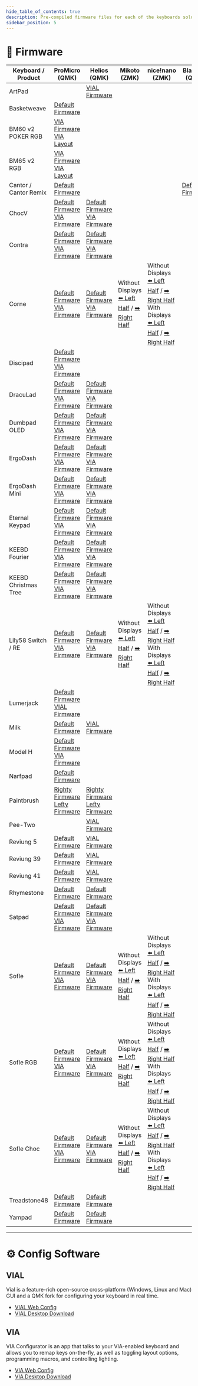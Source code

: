```yaml
---
hide_table_of_contents: true
description: Pre-compiled firmware files for each of the keyboards sold at KEEBD.
sidebar_position: 5
---
```


# 📝 Firmware

| Keyboard / Product    | ProMicro (QMK)                                                                                                                                                                                                                 | Helios (QMK)                                                                                                                                                                                                                                 | Mikoto (ZMK)                                                                                                                                                                                                                                                | nice!nano (ZMK)                                                                                                                                                                                                                                                                                                                                                                                                                                                                                                                                                                             | Blackpill (QMK)                                                                              |
|-----------------------|--------------------------------------------------------------------------------------------------------------------------------------------------------------------------------------------------------------------------------|----------------------------------------------------------------------------------------------------------------------------------------------------------------------------------------------------------------------------------------------|-------------------------------------------------------------------------------------------------------------------------------------------------------------------------------------------------------------------------------------------------------------|---------------------------------------------------------------------------------------------------------------------------------------------------------------------------------------------------------------------------------------------------------------------------------------------------------------------------------------------------------------------------------------------------------------------------------------------------------------------------------------------------------------------------------------------------------------------------------------------|----------------------------------------------------------------------------------------------|
| ArtPad                |                                                                                                                                                                                                                                | [VIAL Firmware](https://github.com/keebd/qmk-firmware/raw/main/artpad/artpad_vial_helios.uf2)                                                                                                                                                |                                                                                                                                                                                                                                                             |                                                                                                                                                                                                                                                                                                                                                                                                                                                                                                                                                                                             |                                                                                              |
| Basketweave           | [Default Firmware](https://github.com/keebd/qmk-firmware/raw/main/basketweave/basketweave_default.hex)                                                                                                                         |                                                                                                                                                                                                                                              |                                                                                                                                                                                                                                                             |                                                                                                                                                                                                                                                                                                                                                                                                                                                                                                                                                                                             |                                                                                              |
| BM60 v2 POKER RGB     | [VIA Firmware](./bm60v2_poker_via.hex)<br />[VIA Layout](./bm60v2_poker_via.json)                                                                                                                                              |                                                                                                                                                                                                                                              |                                                                                                                                                                                                                                                             |                                                                                                                                                                                                                                                                                                                                                                                                                                                                                                                                                                                             |                                                                                              |
| BM65 v2 RGB           | [VIA Firmware](./bm65v2_via.hex)<br />[VIA Layout](./bm65v2_via.json)                                                                                                                                                          |                                                                                                                                                                                                                                              |                                                                                                                                                                                                                                                             |                                                                                                                                                                                                                                                                                                                                                                                                                                                                                                                                                                                             |                                                                                              |
| Cantor / Cantor Remix | [Default Firmware](https://github.com/keebd/qmk-firmware/raw/main/cantor/cantor_default.hex)                                                                                                                                   |                                                                                                                                                                                                                                              |                                                                                                                                                                                                                                                             |                                                                                                                                                                                                                                                                                                                                                                                                                                                                                                                                                                                             | [Default Firmware](https://github.com/keebd/qmk-firmware/raw/main/cantor/cantor_default.bin) |
| ChocV                 | [Default Firmware](https://github.com/keebd/qmk-firmware/raw/main/chocv/chocv_default.hex)<br />[VIA Firmware](https://github.com/keebd/qmk-firmware/raw/main/chocv/chocv_via.hex)                                             | [Default Firmware](https://github.com/keebd/qmk-firmware/raw/main/chocv/chocv_default_helios.uf2)<br />[VIA Firmware](https://github.com/keebd/qmk-firmware/raw/main/chocv/chocv_via_helios.uf2)                                             |                                                                                                                                                                                                                                                             |                                                                                                                                                                                                                                                                                                                                                                                                                                                                                                                                                                                             |                                                                                              |
| Contra                | [Default Firmware](https://github.com/keebd/qmk-firmware/raw/main/contra/contra_default.hex)<br />[VIA Firmware](https://github.com/keebd/qmk-firmware/raw/main/contra/contra_via.hex)                                         | [Default Firmware](https://github.com/keebd/qmk-firmware/raw/main/contra/contra_default_helios.uf2)<br />[VIA Firmware](https://github.com/keebd/qmk-firmware/raw/main/contra/contra_via_helios.uf2)                                         |                                                                                                                                                                                                                                                             |                                                                                                                                                                                                                                                                                                                                                                                                                                                                                                                                                                                             |                                                                                              |
| Corne                 | [Default Firmware](https://github.com/keebd/qmk-firmware/raw/main/corne/crkbd_rev1_default.hex)<br />[VIA Firmware](https://github.com/keebd/qmk-firmware/raw/main/corne/crkbd_rev1_via.hex)                                   | [Default Firmware](https://github.com/keebd/qmk-firmware/raw/main/corne/crkbd_rev1_default_helios.uf2)<br />[VIA Firmware](https://github.com/keebd/qmk-firmware/raw/main/corne/crkbd_rev1_via_helios.uf2)                                   | Without Displays<br />[⬅️ Left Half](https://github.com/keebd/zmk-firmware/raw/refs/heads/main/corne/corne_left-mikoto@7.1-zmk.uf2) / [➡️ Right Half](https://github.com/keebd/zmk-firmware/raw/refs/heads/main/corne/corne_right-mikoto@7.1-zmk.uf2)      | Without Displays<br />[⬅️ Left Half](https://github.com/keebd/zmk-firmware/raw/refs/heads/main/corne/corne_left-nice_nano_v2-zmk.uf2) / [➡️ Right Half](https://github.com/keebd/zmk-firmware/raw/refs/heads/main/corne/corne_right-nice_nano_v2-zmk.uf2)<br />With Displays<br />[⬅️ Left Half](https://github.com/keebd/zmk-firmware/raw/refs/heads/main/corne/corne_left%20nice_view_adapter%20nice_view-nice_nano_v2-zmk.uf2) / [➡️ Right Half](https://github.com/keebd/zmk-firmware/raw/refs/heads/main/corne/corne_right%20nice_view_adapter%20nice_view-nice_nano_v2-zmk.uf2)     |                                                                                              |
| Discipad              | [Default Firmware](https://github.com/keebd/qmk-firmware/raw/main/discipad/coseyfannitutti_discipad_default.hex)<br />[VIA Firmware](https://github.com/keebd/qmk-firmware/raw/main/discipad/coseyfannitutti_discipad_via.hex) |                                                                                                                                                                                                                                              |                                                                                                                                                                                                                                                             |                                                                                                                                                                                                                                                                                                                                                                                                                                                                                                                                                                                             |                                                                                              |
| DracuLad              | [Default Firmware](https://github.com/keebd/qmk-firmware/raw/main/draculad/draculad_default.hex)<br />[VIA Firmware](https://github.com/keebd/qmk-firmware/raw/main/draculad/draculad_via.hex)                                 | [Default Firmware](https://github.com/keebd/qmk-firmware/raw/main/draculad/draculad_default_helios.uf2)<br />[VIA Firmware](https://github.com/keebd/qmk-firmware/raw/main/draculad/draculad_via_helios.uf2)                                 |                                                                                                                                                                                                                                                             |                                                                                                                                                                                                                                                                                                                                                                                                                                                                                                                                                                                             |                                                                                              |
| Dumbpad OLED          | [Default Firmware](https://github.com/keebd/qmk-firmware/raw/main/dumbpad_oled/dumbpad_v1x_oled_default.hex)<br />[VIA Firmware](https://github.com/keebd/qmk-firmware/raw/main/dumbpad_oled/dumbpad_v1x_oled_via.hex)         | [Default Firmware](https://github.com/keebd/qmk-firmware/raw/main/dumbpad_oled/dumbpad_v1x_oled_default_helios.uf2)<br />[VIA Firmware](https://github.com/keebd/qmk-firmware/raw/main/dumbpad_oled/dumbpad_v1x_oled_via_helios.uf2)         |                                                                                                                                                                                                                                                             |                                                                                                                                                                                                                                                                                                                                                                                                                                                                                                                                                                                             |                                                                                              |
| ErgoDash              | [Default Firmware](https://github.com/keebd/qmk-firmware/raw/main/ergodash/omkbd_ergodash_rev1_default.hex)<br />[VIA Firmware](https://github.com/keebd/qmk-firmware/raw/main/ergodash/omkbd_ergodash_rev1_via.hex)           | [Default Firmware](https://github.com/keebd/qmk-firmware/raw/main/ergodash/omkbd_ergodash_rev1_default_helios.uf2)<br />[VIA Firmware](https://github.com/keebd/qmk-firmware/raw/main/ergodash/omkbd_ergodash_rev1_via_helios.uf2)           |                                                                                                                                                                                                                                                             |                                                                                                                                                                                                                                                                                                                                                                                                                                                                                                                                                                                             |                                                                                              |
| ErgoDash Mini         | [Default Firmware](https://github.com/keebd/qmk-firmware/raw/main/ergodash_mini/omkbd_ergodash_mini_default.hex)<br />[VIA Firmware](https://github.com/keebd/qmk-firmware/raw/main/ergodash_mini/omkbd_ergodash_mini_via.hex) | [Default Firmware](https://github.com/keebd/qmk-firmware/raw/main/ergodash_mini/omkbd_ergodash_mini_default_helios.uf2)<br />[VIA Firmware](https://github.com/keebd/qmk-firmware/raw/main/ergodash_mini/omkbd_ergodash_mini_via_helios.uf2) |                                                                                                                                                                                                                                                             |                                                                                                                                                                                                                                                                                                                                                                                                                                                                                                                                                                                             |                                                                                              |
| Eternal Keypad        | [Default Firmware](https://github.com/keebd/qmk-firmware/raw/main/eternal_keypad/eternal_keypad_default.hex)<br />[VIA Firmware](https://github.com/keebd/qmk-firmware/raw/main/eternal_keypad/eternal_keypad_via.hex)         | [Default Firmware](https://github.com/keebd/qmk-firmware/raw/main/eternal_keypad/eternal_keypad_default_helios.uf2)<br />[VIA Firmware](https://github.com/keebd/qmk-firmware/raw/main/eternal_keypad/eternal_keypad_via_helios.uf2)         |                                                                                                                                                                                                                                                             |                                                                                                                                                                                                                                                                                                                                                                                                                                                                                                                                                                                             |                                                                                              |
| KEEBD Fourier         | [Default Firmware](https://github.com/keebd/qmk-firmware/raw/main/keebd_fourier/keebd_fourier_default.hex)<br />[VIA Firmware](https://github.com/keebd/qmk-firmware/raw/main/keebd_fourier/keebd_fourier_via.hex)             | [Default Firmware](https://github.com/keebd/qmk-firmware/raw/main/keebd_fourier/keebd_fourier_default_helios.uf2)<br />[VIA Firmware](https://github.com/keebd/qmk-firmware/raw/main/keebd_fourier/keebd_fourier_via_helios.uf2)             |                                                                                                                                                                                                                                                             |                                                                                                                                                                                                                                                                                                                                                                                                                                                                                                                                                                                             |                                                                                              |
| KEEBD Christmas Tree  | [Default Firmware](https://github.com/keebd/qmk-firmware/raw/main/keebd_tree/keebd_tree_default.hex)<br />[VIA Firmware](https://github.com/keebd/qmk-firmware/raw/main/keebd_tree/keebd_tree_via.hex)                         | [Default Firmware](https://github.com/keebd/qmk-firmware/raw/main/keebd_tree/keebd_tree_default_helios.uf2)<br />[VIA Firmware](https://github.com/keebd/qmk-firmware/raw/main/keebd_tree/keebd_tree_via_helios.uf2)                         |                                                                                                                                                                                                                                                             |                                                                                                                                                                                                                                                                                                                                                                                                                                                                                                                                                                                             |                                                                                              |
| Lily58 Switch / RE    | [Default Firmware](https://github.com/keebd/qmk-firmware/raw/main/lily58/lily58_rev1_default.hex)<br />[VIA Firmware](https://github.com/keebd/qmk-firmware/raw/main/lily58/lily58_rev1_via.hex)                               | [Default Firmware](https://github.com/keebd/qmk-firmware/raw/main/lily58/lily58_rev1_default_helios.uf2)<br />[VIA Firmware](https://github.com/keebd/qmk-firmware/raw/main/lily58/lily58_rev1_via_helios.uf2)                               | Without Displays<br />[⬅️ Left Half](https://github.com/keebd/zmk-firmware/raw/refs/heads/main/corne/lily58_left-mikoto@7.1-zmk.uf2) / [➡️ Right Half](https://github.com/keebd/zmk-firmware/raw/refs/heads/main/corne/lily58_right-mikoto@7.1-zmk.uf2)    | Without Displays<br />[⬅️ Left Half](https://github.com/keebd/zmk-firmware/raw/refs/heads/main/corne/lily58_left-nice_nano_v2-zmk.uf2) / [➡️ Right Half](https://github.com/keebd/zmk-firmware/raw/refs/heads/main/corne/lily58_right-nice_nano_v2-zmk.uf2)<br />With Displays<br />[⬅️ Left Half](https://github.com/keebd/zmk-firmware/raw/refs/heads/main/corne/lily58_left%20nice_view_adapter%20nice_view-nice_nano_v2-zmk.uf2) / [➡️ Right Half](https://github.com/keebd/zmk-firmware/raw/refs/heads/main/corne/lily58_right%20nice_view_adapter%20nice_view-nice_nano_v2-zmk.uf2) |                                                                                              |
| Lumerjack             | [Default Firmware](https://github.com/keebd/qmk-firmware/raw/main/lumberjack/peej_lumberjack_default.hex)<br />[VIAL Firmware](https://github.com/keebd/qmk-firmware/raw/main/lumberjack/peej_lumberjack_vial.hex)             |                                                                                                                                                                                                                                              |                                                                                                                                                                                                                                                             |                                                                                                                                                                                                                                                                                                                                                                                                                                                                                                                                                                                             |                                                                                              |
| Milk                  | [Default Firmware](https://github.com/keebd/qmk-firmware/raw/main/milk/spaceman_2_milk_default.hex)                                                                                                                            | [VIAL Firmware](https://github.com/keebd/qmk-firmware/raw/main/milk/spaceman_2_milk_vial_helios.uf2)                                                                                                                                         |                                                                                                                                                                                                                                                             |                                                                                                                                                                                                                                                                                                                                                                                                                                                                                                                                                                                             |                                                                                              |
| Model H               | [Default Firmware](https://github.com/keebd/qmk-firmware/raw/main/modelh/ibm_model_m_modelh_default.hex)<br />[VIA Firmware](https://github.com/keebd/qmk-firmware/raw/main/modelh/ibm_model_m_modelh_via.hex)                 |                                                                                                                                                                                                                                              |                                                                                                                                                                                                                                                             |                                                                                                                                                                                                                                                                                                                                                                                                                                                                                                                                                                                             |                                                                                              |
| Narfpad               | [Default Firmware](https://github.com/keebd/qmk-firmware/raw/main/narfpad/narfpad_default.uf2)                                                                                                                                 |                                                                                                                                                                                                                                              |                                                                                                                                                                                                                                                             |                                                                                                                                                                                                                                                                                                                                                                                                                                                                                                                                                                                             |                                                                                              |
| Paintbrush            | [Righty Firmware](./ardux_thepaintbrush_right.hex)<br />[Lefty Firmware](./ardux_thepaintbrush_left.hex)                                                                                                                       | [Righty Firmware](./ardux_thepaintbrush_right_promicro_rp2040.uf2)<br />[Lefty Firmware](./ardux_thepaintbrush_left_promicro_rp2040.uf2)                                                                                                     |                                                                                                                                                                                                                                                             |                                                                                                                                                                                                                                                                                                                                                                                                                                                                                                                                                                                             |                                                                                              |
| Pee-Two               |                                                                                                                                                                                                                                | [VIAL Firmware](https://github.com/keebd/qmk-firmware/raw/main/pee_two/pee_two_vial_helios.uf2)                                                                                                                                              |                                                                                                                                                                                                                                                             |                                                                                                                                                                                                                                                                                                                                                                                                                                                                                                                                                                                             |                                                                                              |
| Reviung 5             | [Default Firmware](https://github.com/keebd/qmk-firmware/raw/main/reviung5/reviung_reviung5_default.hex)                                                                                                                       | [VIAL Firmware](https://github.com/keebd/qmk-firmware/raw/main/reviung5/reviung_reviung5_vial_helios.uf2)                                                                                                                                    |                                                                                                                                                                                                                                                             |                                                                                                                                                                                                                                                                                                                                                                                                                                                                                                                                                                                             |                                                                                              |
| Reviung 39            | [Default Firmware](https://github.com/keebd/qmk-firmware/raw/main/reviung39/reviung_reviung39_default.hex)                                                                                                                     | [VIAL Firmware](https://github.com/keebd/qmk-firmware/raw/main/reviung39/reviung_reviung39_vial_helios.uf2)                                                                                                                                  |                                                                                                                                                                                                                                                             |                                                                                                                                                                                                                                                                                                                                                                                                                                                                                                                                                                                             |                                                                                              |
| Reviung 41            | [Default Firmware](https://github.com/keebd/qmk-firmware/raw/main/reviung41/reviung_reviung41_default.hex)                                                                                                                     | [VIAL Firmware](https://github.com/keebd/qmk-firmware/raw/main/reviung41/reviung_reviung41_vial_helios.uf2)                                                                                                                                  |                                                                                                                                                                                                                                                             |                                                                                                                                                                                                                                                                                                                                                                                                                                                                                                                                                                                             |                                                                                              |
| Rhymestone            | [Default Firmware](https://github.com/keebd/qmk-firmware/raw/main/rhymestone/marksard_rhymestone_rev1_default.hex)                                                                                                             | [Default Firmware](https://github.com/keebd/qmk-firmware/raw/main/rhymestone/marksard_rhymestone_rev1_default_helios.uf2)                                                                                                                    |                                                                                                                                                                                                                                                             |                                                                                                                                                                                                                                                                                                                                                                                                                                                                                                                                                                                             |                                                                                              |
| Satpad                | [Default Firmware](https://github.com/keebd/qmk-firmware/raw/main/satpad/satpad_default.hex)<br />[VIA Firmware](https://github.com/keebd/qmk-firmware/raw/main/satpad/satpad_via.hex)                                         | [Default Firmware](https://github.com/keebd/qmk-firmware/raw/main/satpad/satpad_default_helios.uf2)<br />[VIA Firmware](https://github.com/keebd/qmk-firmware/raw/main/satpad/satpad_via_helios.uf2)                                         |                                                                                                                                                                                                                                                             |                                                                                                                                                                                                                                                                                                                                                                                                                                                                                                                                                                                             |                                                                                              |
| Sofle                 | [Default Firmware](https://github.com/keebd/qmk-firmware/raw/main/sofle/sofle_rev1_default.hex)<br />[VIA Firmware](https://github.com/keebd/qmk-firmware/raw/main/sofle/sofle_rev1_via.hex)                                   | [Default Firmware](https://github.com/keebd/qmk-firmware/raw/main/sofle/sofle_rev1_default_helios.uf2)<br />[VIA Firmware](https://github.com/keebd/qmk-firmware/raw/main/sofle/sofle_rev1_via_helios.uf2)                                   | Without Displays<br />[⬅️ Left Half](https://github.com/keebd/zmk-firmware/raw/refs/heads/main/corne/sofle_left-mikoto@7.1-zmk.uf2) / [➡️ Right Half](https://github.com/keebd/zmk-firmware/raw/refs/heads/main/corne/sofle_right-mikoto@7.1-zmk.uf2)      | Without Displays<br />[⬅️ Left Half](https://github.com/keebd/zmk-firmware/raw/refs/heads/main/corne/sofle_left-nice_nano_v2-zmk.uf2) / [➡️ Right Half](https://github.com/keebd/zmk-firmware/raw/refs/heads/main/corne/sofle_right-nice_nano_v2-zmk.uf2)<br />With Displays<br />[⬅️ Left Half](https://github.com/keebd/zmk-firmware/raw/refs/heads/main/corne/sofle_left%20nice_view_adapter%20nice_view-nice_nano_v2-zmk.uf2) / [➡️ Right Half](https://github.com/keebd/zmk-firmware/raw/refs/heads/main/corne/sofle_right%20nice_view_adapter%20nice_view-nice_nano_v2-zmk.uf2)     |                                                                                              |
| Sofle RGB             | [Default Firmware](https://github.com/keebd/qmk-firmware/raw/main/sofle_rgb/sofle_rev1_default.hex)<br />[VIA Firmware](https://github.com/keebd/qmk-firmware/raw/main/sofle_rgb/sofle_rev1_via.hex)                           | [Default Firmware](https://github.com/keebd/qmk-firmware/raw/main/sofle_rgb/sofle_rev1_default_helios.uf2)<br />[VIA Firmware](https://github.com/keebd/qmk-firmware/raw/main/sofle_rgb/sofle_rev1_via_helios.uf2)                           | Without Displays<br />[⬅️ Left Half](https://github.com/keebd/zmk-firmware/raw/refs/heads/main/corne/sofle_left-mikoto@7.1-zmk.uf2) / [➡️ Right Half](https://github.com/keebd/zmk-firmware/raw/refs/heads/main/corne/sofle_right-mikoto@7.1-zmk.uf2)      | Without Displays<br />[⬅️ Left Half](https://github.com/keebd/zmk-firmware/raw/refs/heads/main/corne/sofle_left-nice_nano_v2-zmk.uf2) / [➡️ Right Half](https://github.com/keebd/zmk-firmware/raw/refs/heads/main/corne/sofle_right-nice_nano_v2-zmk.uf2)<br />With Displays<br />[⬅️ Left Half](https://github.com/keebd/zmk-firmware/raw/refs/heads/main/corne/sofle_left%20nice_view_adapter%20nice_view-nice_nano_v2-zmk.uf2) / [➡️ Right Half](https://github.com/keebd/zmk-firmware/raw/refs/heads/main/corne/sofle_right%20nice_view_adapter%20nice_view-nice_nano_v2-zmk.uf2)     |                                                                                              |
| Sofle Choc            | [Default Firmware](https://github.com/keebd/qmk-firmware/raw/main/sofle_choc/sofle_choc_default.hex)<br />[VIA Firmware](https://github.com/keebd/qmk-firmware/raw/main/sofle_choc/sofle_choc_via.hex)                         | [Default Firmware](https://github.com/keebd/qmk-firmware/raw/main/sofle_choc/sofle_choc_default_helios.uf2)<br />[VIA Firmware](https://github.com/keebd/qmk-firmware/raw/main/sofle_choc/sofle_choc_via_helios.uf2)                         | Without Displays<br />[⬅️ Left Half](https://github.com/keebd/zmk-firmware/raw/refs/heads/main/corne/sofle_left-mikoto@7.1-zmk.uf2) / [➡️ Right Half](https://github.com/keebd/zmk-firmware/raw/refs/heads/main/corne/sofle_right-mikoto@7.1-zmk.uf2)      | Without Displays<br />[⬅️ Left Half](https://github.com/keebd/zmk-firmware/raw/refs/heads/main/corne/sofle_left-nice_nano_v2-zmk.uf2) / [➡️ Right Half](https://github.com/keebd/zmk-firmware/raw/refs/heads/main/corne/sofle_right-nice_nano_v2-zmk.uf2)<br />With Displays<br />[⬅️ Left Half](https://github.com/keebd/zmk-firmware/raw/refs/heads/main/corne/sofle_left%20nice_view_adapter%20nice_view-nice_nano_v2-zmk.uf2) / [➡️ Right Half](https://github.com/keebd/zmk-firmware/raw/refs/heads/main/corne/sofle_right%20nice_view_adapter%20nice_view-nice_nano_v2-zmk.uf2)     |                                                                                              |
| Treadstone48          | [Default Firmware](https://github.com/keebd/qmk-firmware/raw/main/treadstone48/marksard_treadstone48_rev1_default.hex)                                                                                                         | [Default Firmware](https://github.com/keebd/qmk-firmware/raw/main/treadstone48/marksard_treadstone48_rev1_default_helios.uf2)                                                                                                                |                                                                                                                                                                                                                                                             |                                                                                                                                                                                                                                                                                                                                                                                                                                                                                                                                                                                             |                                                                                              |
| Yampad                | [Default Firmware](https://github.com/keebd/qmk-firmware/raw/main/yampad/yampad_default.hex)                                                                                                                                   | [Default Firmware](https://github.com/keebd/qmk-firmware/raw/main/yampad/yampad_default_helios.uf2)                                                                                                                                          |                                                                                                                                                                                                                                                             |                                                                                                                                                                                                                                                                                                                                                                                                                                                                                                                                                                                             |                                                                                              |

---
# ⚙️ Config Software

## VIAL
Vial is a feature-rich open-source cross-platform (Windows, Linux and Mac) GUI and a QMK fork for configuring your keyboard in real time. 

- [VIAL Web Config](https://vial.rocks/)
- [VIAL Desktop Download](https://get.vial.today/download)

## VIA
VIA Configurator is an app that talks to your VIA-enabled keyboard and allows you to remap keys on-the-fly, as well as toggling layout options, programming macros, and controlling lighting.

- [VIA Web Config](https://usevia.app/)
- [VIA Desktop Download](https://github.com/the-via/releases/releases)